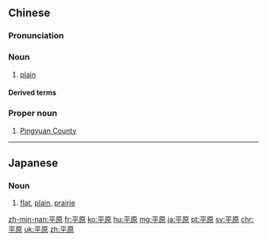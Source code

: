 ==Chinese==
{{zh-forms}}

===Pronunciation===
{{zh-pron
|m=píngyuán
|c=ping4 jyun4
|h=pfs=phìn-ngièn
|mn=pêng-goân
|ma=Zh-píngyuán.ogg
|cat=n,pn
}}

===Noun===
{{zh-noun}}

# [[plain]] {{gloss|large area of flat land with no trees}}

====Derived terms====
{{zh-der|東北平原}}

===Proper noun===
{{zh-proper noun}}

# [[w:Dezhou|Pingyuan County]]

{{zh-cat|Elementary}}

----

==Japanese==
{{ja-kanjitab|へい|げん|yomi=o}}

===Noun===
{{ja-noun|へいげん}}

# [[flat]], [[plain]], [[prairie]]

[[zh-min-nan:平原]]
[[fr:平原]]
[[ko:平原]]
[[hu:平原]]
[[mg:平原]]
[[ja:平原]]
[[pt:平原]]
[[sv:平原]]
[[chr:平原]]
[[uk:平原]]
[[zh:平原]]